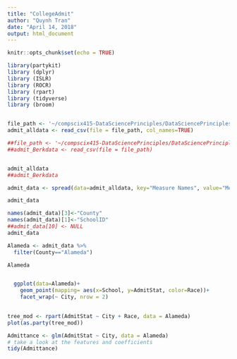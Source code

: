 ```yaml
---
title: "CollegeAdmit"
author: "Quynh Tran"
date: "April 14, 2018"
output: html_document
---
```


```r
knitr::opts_chunk$set(echo = TRUE)
```
```r

library(partykit)
library (dplyr)
library (ISLR)
library (ROCR)
library (rpart)
library (tidyverse)
library (broom)


file_path <- '~/compscix415-DataSciencePrinciples/DataSciencePrinciples/data/admit_data_all_uc.csv'
admit_alldata <- read_csv(file = file_path, col_names=TRUE)

##file_path <- '~/compscix415-DataSciencePrinciples/DataSciencePrinciples/data/Berkeley.csv'
##admit_Berkdata <- read_csv(file = file_path)


admit_alldata
##admit_Berkdata
```

```r
admit_data <- spread(data=admit_alldata, key="Measure Names", value="Measure Values") %>% mutate(AdmitStat=adm/app)

admit_data

```

```r

names(admit_data)[3]<-"County"
names(admit_data)[1]<-"SchoolID"
##admit_data[10] <- NULL
admit_data

```


```r

Alameda <- admit_data %>% 
  filter(County=="Alameda")

Alameda



```


```r
  ggplot(data=Alameda)+
    geom_point(mapping= aes(x=School, y=AdmitStat, color=Race))+
    facet_wrap(~ City, nrow = 2)
    
```
```r
tree_mod <- rpart(AdmitStat ~ City + Race, data = Alameda) 
plot(as.party(tree_mod))
```


```r
Admittance <- glm(AdmitStat ~ City, data = Alameda)
# take a look at the features and coefficients
tidy(Admittance)
```







